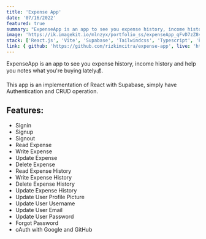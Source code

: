 ```yaml
---
title: 'Expense App'
date: '07/16/2022'
featured: true
summary: "ExpenseApp is an app to see you expense history, income history and help you notes what you're buying lately💰"
image: 'https://ik.imagekit.io/mlnzyx/portfolio_ss/expenseApp_qFvD7zZ8y.webp'
stack: ['React.js', 'Vite', 'Supabase', 'Tailwindcss', 'Typescript', 'Framer Motion']
link: { github: 'https://github.com/rizkimcitra/expense-app', live: 'https://expp-tracker.vercel.app/' }
---
```


ExpenseApp is an app to see you expense history, income history and help you notes what you're buying lately💰.

This app is an implementation of React with Supabase, simply have Authentication and CRUD operation.

## Features:

- Signin
- Signup
- Signout
- Read Expense
- Write Expense
- Update Expense
- Delete Expense
- Read Expense History
- Write Expense History
- Delete Expense History
- Update Expense History
- Update User Profile Picture
- Update User Username
- Update User Email
- Update User Password
- Forgot Password
- oAuth with Google and GitHub
